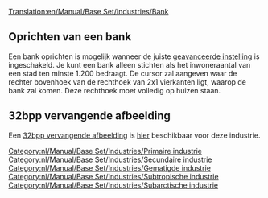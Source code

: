 [[Translation:en/Manual/Base Set/Industries/Bank]]

{{nl/Manual/Base Set/Industries/Industrieën|image=en/Manual/Base Set/Industries/Bank.png
|name=Bank
|climates=[[nl/Manual/Klimaat#gematigd|Gematigd]], [[nl/Manual/Klimaat#subarctisch|Subarctisch]], [[nl/Manual/Klimaat#subtropisch|Subtropisch]].
|accepts=[[nl/Manual/Base Set/Cargos/Kostbaarheden|Kostbaarheden]] (alleen in gematigd),<br> [[nl/Manual/Base Set/Cargos/Goud|Goud]] (alleen in subarctisch),<br> [[nl/Manual/Base Set/Cargos/Diamanten|Diamanten]] (alleen in subtropisch).
|produces=Kostbaarheden (alleen in gematigd)
|notes=Er bestaan twee verschillende afbeeldingen voor deze industrie. De bovenste verschijnt in gematigd, de onderste verschijnt in subarctisch en subtropisch.<br/>
{{en/Phototable|[[File:en/Manual/Base Set/Industries/Tropicalbank.png]]|Subarctisch en Subtropisch|center}}
}}

==Oprichten van een bank==
Een bank oprichten is mogelijk wanneer de juiste [[nl/Archive/Manual/Settings/Geavanceerde instellingen/Economie#handmatige-bouwmethode-voor-primaire-industrieen|geavanceerde instelling]] is ingeschakeld. Je kunt een bank alleen stichten als het inwoneraantal van een stad ten minste 1.200 bedraagt. De cursor zal aangeven waar de rechter bovenhoek van de rechthoek van 2x1 vierkanten ligt, waarop de bank zal komen. Deze rechthoek moet volledig op huizen staan.

==32bpp vervangende afbeelding==
Een [[en/Archive/Old 32bpp/32bit Graphics Development#user-info|32bpp vervangende afbeelding]] is [[en/Archive/Old 32bpp/List of downloadable 32 bpp tars|hier]] beschikbaar voor deze industrie.

[[Category:nl/Manual/Base Set/Industries/Primaire industrie]]
[[Category:nl/Manual/Base Set/Industries/Secundaire industrie]]
[[Category:nl/Manual/Base Set/Industries/Gematigde industrie]]
[[Category:nl/Manual/Base Set/Industries/Subtropische industrie]]
[[Category:nl/Manual/Base Set/Industries/Subarctische industrie]]